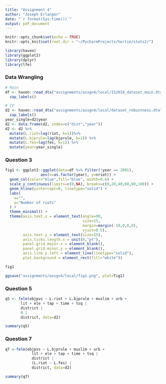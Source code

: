 ```yaml
---
title: "Assignment 4"
author: "Joseph Erlanger"
date: "`r format(Sys.time())`"
output: pdf_document
---
```


```r
knitr::opts_chunk$set(echo = TRUE)
knitr::opts_knit$set(root.dir = "~/PycharmProjects/hertie/stats2/")
```

```r
library(haven)
library(ggplot2)
library(dplyr)
library(lfe)
```

### Data Wrangling

```r
# Main
df <- haven::read_dta("assignments/assgn4/local/IS2018_dataset_main.dta") %>%
  zap_labels()

# IV
d2 <- haven::read_dta("assignments/assgn4/local/dataset_robustness.dta") %>%
  zap_labels()
year_single=d2$year
d2 <- data.frame(d2, index=c("dist","year"))
d2 <- d2 %>%
  mutate(L.riot=lag(riot, k=1))%>%
  mutate(L.bjprule=lag(bjprule, k=1)) %>%
  mutate(L.fes=lag(fes, k=1)) %>%
  mutate(year=year_single)
```

### Question 3

```r
fig1 <- ggplot2::ggplot(data=df %>% filter(!year == 2001),
                aes(x=as.factor(year), y=nriot)) +
  geom_col(color="blue",fill="blue", width=0.6) +
  scale_y_continuous(limits=c(0,NA), breaks=c(0,20,40,60,80,100)) +
  geom_hline(yintercept=0, linetype="solid") +
  labs(
    x="",
    y="Number of riots"
  ) +
  theme_minimal() +
  theme(axis.text.x = element_text(angle=90,
                                   size=15,
                                   margin=margin(-10,0,0,0), 
                                   vjust=0.5),
        axis.text.y = element_text(size=15),
        axis.ticks.length.x = unit(0,"pt"),
        panel.grid.major.x = element_blank(),
        panel.grid.minor.y = element_blank(),
        axis.line.y.left = element_line(linetype="solid"),
        plot.background = element_rect(fill="white"))

fig1

ggsave("assignments/assgn4/local/fig1.png", plot=fig1)
```

### Question 5

```r
q5 <- felm(ebjpvs ~ L.riot + L.bjprule + muslim + urb + 
       lit + ele + tap + time + tsq |
       district |
       0 |
       district, data=d2)

summary(q5)
```

### Question 7

```r
q7 <-felm(ebjpvs ~ L.bjprule + muslim + urb + 
            lit + ele + tap + time + tsq |
            district |
            (L.riot ~ L.fes) |
            district, data=d2)

summary(q7)
```
